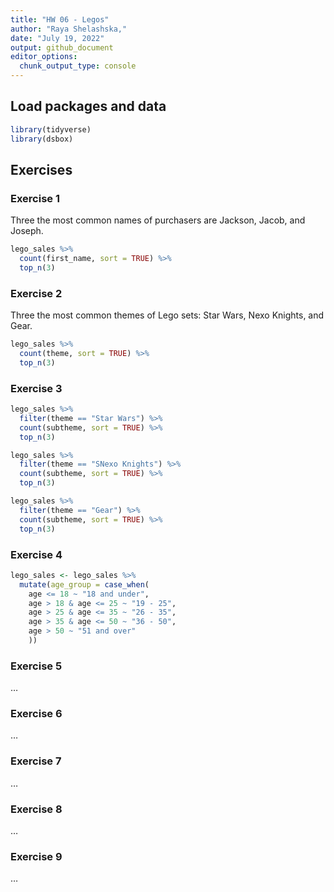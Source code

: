 ```yaml
---
title: "HW 06 - Legos"
author: "Raya Shelashska,"
date: "July 19, 2022"
output: github_document
editor_options: 
  chunk_output_type: console
---
```


## Load packages and data

```r
library(tidyverse)
library(dsbox)
```

## Exercises

### Exercise 1

Three the most common names of purchasers are Jackson, Jacob, and Joseph.
```r
lego_sales %>%
  count(first_name, sort = TRUE) %>%
  top_n(3)
```

### Exercise 2

Three the most common themes of Lego sets: Star Wars, Nexo Knights, and Gear.
```r
lego_sales %>%
  count(theme, sort = TRUE) %>%
  top_n(3)
```


### Exercise 3

```r
lego_sales %>%
  filter(theme == "Star Wars") %>%
  count(subtheme, sort = TRUE) %>%
  top_n(3)
```

```r
lego_sales %>%
  filter(theme == "SNexo Knights") %>%
  count(subtheme, sort = TRUE) %>%
  top_n(3)
```

```r
lego_sales %>%
  filter(theme == "Gear") %>%
  count(subtheme, sort = TRUE) %>%
  top_n(3)
```

### Exercise 4

```r
lego_sales <- lego_sales %>%
  mutate(age_group = case_when(
    age <= 18 ~ "18 and under",
    age > 18 & age <= 25 ~ "19 - 25",
    age > 25 & age <= 35 ~ "26 - 35",
    age > 35 & age <= 50 ~ "36 - 50", 
    age > 50 ~ "51 and over"
    ))

```


### Exercise 5

...

### Exercise 6

...

### Exercise 7

...

### Exercise 8

...

### Exercise 9

...

